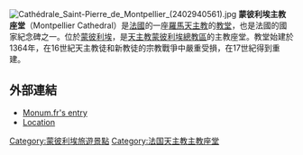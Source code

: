 [[File:Cathédrale_Saint-Pierre_de_Montpellier_(2402940561).jpg|thumb]]
'''蒙彼利埃主教座堂'''（Montpellier Cathedral）是[[法國|法國]]的一座[[羅馬天主教|羅馬天主教]]的[[教堂|教堂]]，也是法國的國家紀念碑之一。位於[[蒙彼利埃|蒙彼利埃]]，是[[天主教蒙彼利埃總教區|天主教蒙彼利埃總教區]]的主教座堂。教堂始建於1364年，在16世紀天主教徒和新教徒的宗教戰爭中嚴重受損，在17世紀得到重建。

==外部連結==
* [https://web.archive.org/web/20020223085606/http://www.monum.fr/visitez/decouvrir/fiche.dml?id=149&lang=en Monum.fr's entry]
* [http://www.scholares.net/index.php?Gazetteer-Montpellier Location]
{{Commons category|Cathédrale Saint-Pierre de Montpellier|Montpellier Cathedral}}

{{coord|43|36|48|N|3|52|27|E|type:landmark_region:FR|display=title}}

{{Authority control}}

[[Category:蒙彼利埃旅遊景點|Category:蒙彼利埃旅遊景點]]
[[Category:法国天主教主教座堂|Category:法国天主教主教座堂]]